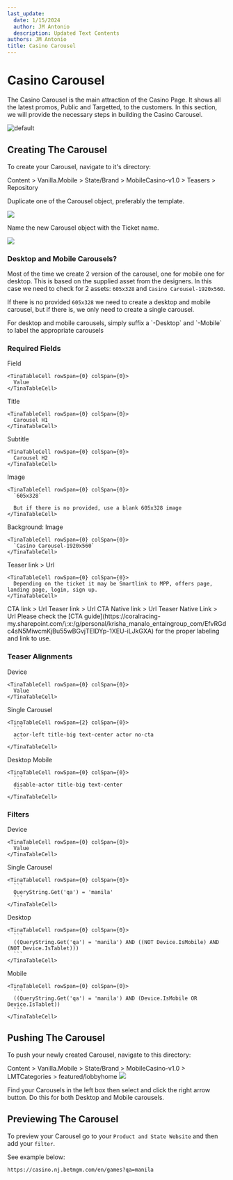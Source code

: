 ```yaml
---
last_update:
  date: 1/15/2024
  author: JM Antonio
  description: Updated Text Contents
authors: JM Antonio
title: Casino Carousel
---
```


# Casino Carousel

The Casino Carousel is the main attraction of the Casino Page.
It shows all the latest promos, Public and Targetted, to the customers. In this section, we will provide the necessary steps in building the Casino Carousel.

![](https://res.cloudinary.com/dlfu36fiw/image/upload/v1714980640/builds/carousel/casino-carousel-sample_ism2z4.png "default")

## Creating The Carousel

To create your Carousel, navigate to it's directory:

<Admonition type="info" title="Sitecore Path">
  Content > Vanilla.Mobile > State/Brand > MobileCasino-v1.0 > Teasers > Repository
</Admonition>

Duplicate one of the Carousel object, preferably the template.

<img src="https://res.cloudinary.com/dlfu36fiw/image/upload/v1709887462/builds/carousel/q6sxdixd81nm41rocaeq.png" className="mb-3" />

Name the new Carousel object with the Ticket name.

<img src="https://res.cloudinary.com/dlfu36fiw/image/upload/v1709887456/builds/carousel/dwomnqhxhnqi7dizfqub.png" />

### Desktop and Mobile Carousels?

Most of the time we create 2 version of the carousel, one for mobile one for desktop. This is based on the supplied asset from the designers. In this case we need to check for 2 assets: `605x328` and `Casino Carousel-1920x560`.

If there is no provided `605x328` we need to create a desktop and mobile carousel, but if there is, we only need to create a single carousel.

<Admonition type="note" title="Naming Carousels">
  For desktop and mobile carousels, simply suffix a `-Desktop` and `-Mobile` to label the appropriate carousels
</Admonition>

### Required Fields

<TinaTable topHeader={true} leftHeader={false}>
  <TinaTableRow>
    <TinaTableCell rowSpan={0} colSpan={0}>
      Field
    </TinaTableCell>

    <TinaTableCell rowSpan={0} colSpan={0}>
      Value
    </TinaTableCell>
  </TinaTableRow>

  <TinaTableRow>
    <TinaTableCell rowSpan={0} colSpan={0}>
      Title
    </TinaTableCell>

    <TinaTableCell rowSpan={0} colSpan={0}>
      Carousel H1
    </TinaTableCell>
  </TinaTableRow>

  <TinaTableRow>
    <TinaTableCell rowSpan={0} colSpan={0}>
      Subtitle
    </TinaTableCell>

    <TinaTableCell rowSpan={0} colSpan={0}>
      Carousel H2
    </TinaTableCell>
  </TinaTableRow>

  <TinaTableRow>
    <TinaTableCell rowSpan={0} colSpan={0}>
      Image
    </TinaTableCell>

    <TinaTableCell rowSpan={0} colSpan={0}>
      `605x328`

      But if there is no provided, use a blank 605x328 image
    </TinaTableCell>
  </TinaTableRow>

  <TinaTableRow>
    <TinaTableCell rowSpan={0} colSpan={0}>
      Background: Image
    </TinaTableCell>

    <TinaTableCell rowSpan={0} colSpan={0}>
      `Casino Carousel-1920x560`
    </TinaTableCell>
  </TinaTableRow>

  <TinaTableRow>
    <TinaTableCell rowSpan={0} colSpan={0}>
      Teaser link > Url
    </TinaTableCell>

    <TinaTableCell rowSpan={0} colSpan={0}>
      Depending on the ticket it may be Smartlink to MPP, offers page, landing page, login, sign up.
    </TinaTableCell>
  </TinaTableRow>

  <TinaTableRow>
    <TinaTableCell rowSpan={0} colSpan={0}>
      CTA link > Url
    </TinaTableCell>
  </TinaTableRow>

  <TinaTableRow>
    <TinaTableCell rowSpan={0} colSpan={0}>
      Teaser link > Url
    </TinaTableCell>
  </TinaTableRow>

  <TinaTableRow>
    <TinaTableCell rowSpan={0} colSpan={0}>
      CTA Native link > Url
    </TinaTableCell>
  </TinaTableRow>

  <TinaTableRow>
    <TinaTableCell rowSpan={0} colSpan={0}>
      Teaser Native Link > Url
    </TinaTableCell>
  </TinaTableRow>
</TinaTable>

<Admonition type="info" title="Labeling">
  Please check the [CTA guide](https://coralracing-my.sharepoint.com/\:x:/g/personal/krisha_manalo_entaingroup_com/EfvRGdc4sN5MiwcmKjBu55wBGvjTEIDYp-1XEU-iLJkGXA) for the proper labeling and link to use.
</Admonition>

### Teaser Alignments

<TinaTable topHeader={true} leftHeader={false}>
  <TinaTableRow>
    <TinaTableCell rowSpan={0} colSpan={0}>
      Device
    </TinaTableCell>

    <TinaTableCell rowSpan={0} colSpan={0}>
      Value
    </TinaTableCell>
  </TinaTableRow>

  <TinaTableRow>
    <TinaTableCell rowSpan={0} colSpan={0}>
      Single Carousel
    </TinaTableCell>

    <TinaTableCell rowSpan={2} colSpan={0}>
      ```
      actor-left title-big text-center actor no-cta
      ```
    </TinaTableCell>
  </TinaTableRow>

  <TinaTableRow>
    <TinaTableCell rowSpan={0} colSpan={0}>
      Desktop
    </TinaTableCell>
  </TinaTableRow>

  <TinaTableRow>
    <TinaTableCell rowSpan={0} colSpan={0}>
      Mobile
    </TinaTableCell>

    <TinaTableCell rowSpan={0} colSpan={0}>
      ```
      disable-actor title-big text-center
      ```
    </TinaTableCell>
  </TinaTableRow>
</TinaTable>

### Filters

<TinaTable topHeader={true}>
  <TinaTableRow>
    <TinaTableCell rowSpan={0} colSpan={0}>
      Device
    </TinaTableCell>

    <TinaTableCell rowSpan={0} colSpan={0}>
      Value
    </TinaTableCell>
  </TinaTableRow>

  <TinaTableRow>
    <TinaTableCell rowSpan={0} colSpan={0}>
      Single Carousel
    </TinaTableCell>

    <TinaTableCell rowSpan={0} colSpan={0}>
      ```
      QueryString.Get('qa') = 'manila'
      ```
    </TinaTableCell>
  </TinaTableRow>

  <TinaTableRow>
    <TinaTableCell rowSpan={0} colSpan={0}>
      Desktop
    </TinaTableCell>

    <TinaTableCell rowSpan={0} colSpan={0}>
      ```
      ((QueryString.Get('qa') = 'manila') AND ((NOT Device.IsMobile) AND (NOT Device.IsTablet)))
      ```
    </TinaTableCell>
  </TinaTableRow>

  <TinaTableRow>
    <TinaTableCell rowSpan={0} colSpan={0}>
      Mobile
    </TinaTableCell>

    <TinaTableCell rowSpan={0} colSpan={0}>
      ```
      ((QueryString.Get('qa') = 'manila') AND (Device.IsMobile OR Device.IsTablet))
      ```
    </TinaTableCell>
  </TinaTableRow>
</TinaTable>

## Pushing The Carousel

To push your newly created Carousel, navigate to this directory:

<Admonition type="info" title="Sitecore Path">
  Content > Vanilla.Mobile > State/Brand > MobileCasino-v1.0 > LMTCategories > featured/lobbyhome
</Admonition>

<img src="https://res.cloudinary.com/dlfu36fiw/image/upload/v1709887456/builds/carousel/zmsaop1y1buoaj1wixa3.png" className="mb-3" />

Find your Carousels in the left box then select and click the right arrow button. Do this for both Desktop and Mobile carousels.

## Previewing The Carousel

To preview your Carousel go to your `Product and State Website` and then add your `filter`.

See example below:

```
https://casino.nj.betmgm.com/en/games?qa=manila
```
